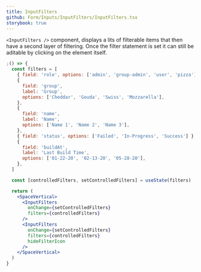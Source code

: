 ```yaml
---
title: InputFilters
github: Form/Inputs/InputFilters/InputFilters.tsx
storybook: true
---
```


`<InputFilters />` component, displays a lits of filterable items that then have a second layer of filtering. Once the filter statement is set it can still be aditable by clicking on the element itself.

```jsx
;() => {
  const filters = [
    { field: 'role', options: ['admin', 'group-admin', 'user', 'pizza'] },
    {
      field: 'group',
      label: 'Group',
      options: ['Cheddar', 'Gouda', 'Swiss', 'Mozzarella'],
    },
    {
      field: 'name',
      label: 'Name',
      options: ['Name 1', 'Name 2', 'Name 3'],
    },
    { field: 'status', options: ['Failed', 'In-Progress', 'Success'] },
    {
      field: 'buildAt',
      label: 'Last Build Time',
      options: ['01-22-20', '02-13-20', '05-28-20'],
    },
  ]

  const [controlledFilters, setControlledFilters] = useState(filters)

  return (
    <SpaceVertical>
      <InputFilters
        onChange={setControlledFilters}
        filters={controlledFilters}
      />
      <InputFilters
        onChange={setControlledFilters}
        filters={controlledFilters}
        hideFilterIcon
      />
    </SpaceVertical>
  )
}
```
